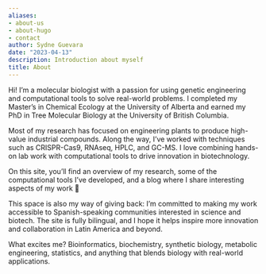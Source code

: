 ```yaml
---
aliases:
- about-us
- about-hugo
- contact
author: Sydne Guevara
date: "2023-04-13"
description: Introduction about myself
title: About
---
```


Hi! I’m a molecular biologist with a passion for using genetic engineering and computational tools to solve real-world problems. I completed my Master’s in Chemical Ecology at the University of Alberta and earned my PhD in Tree Molecular Biology at the University of British Columbia.

Most of my research has focused on engineering plants to produce high-value industrial compounds. Along the way, I’ve worked with techniques such as CRISPR-Cas9, RNAseq, HPLC, and GC-MS. I love combining hands-on lab work with computational tools to drive innovation in biotechnology.

On this site, you’ll find an overview of my research, some of the computational tools I’ve developed, and a blog where I share interesting aspects of my work 🌿

This space is also my way of giving back: I’m committed to making my work accessible to Spanish-speaking communities interested in science and biotech. The site is fully bilingual, and I hope it helps inspire more innovation and collaboration in Latin America and beyond.

What excites me? Bioinformatics, biochemistry, synthetic biology, metabolic engineering, statistics, and anything that blends biology with real-world applications.